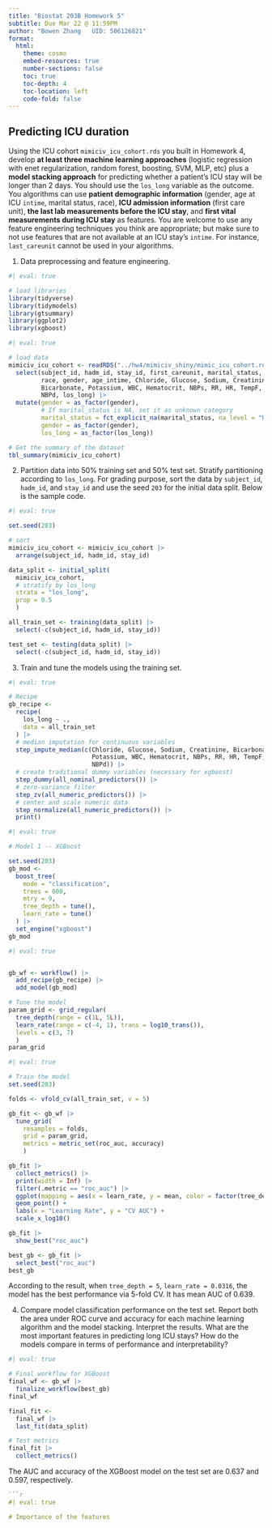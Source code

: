 ```yaml
---
title: "Biostat 203B Homework 5"
subtitle: Due Mar 22 @ 11:59PM
author: "Bowen Zhang   UID: 506126821"
format:
  html:
    theme: cosmo
    embed-resources: true
    number-sections: false
    toc: true
    toc-depth: 4
    toc-location: left
    code-fold: false
---
```


## Predicting ICU duration

Using the ICU cohort `mimiciv_icu_cohort.rds` you built in Homework 4, develop **at least three machine learning approaches** (logistic regression with enet regularization, random forest, boosting, SVM, MLP, etc) plus a **model stacking approach** for predicting whether a patient's ICU stay will be longer than 2 days. You should use the `los_long` variable as the outcome. You algorithms can use **patient demographic information** (gender, age at ICU `intime`, marital status, race), **ICU admission information** (first care unit), **the last lab measurements before the ICU stay**, and **first vital measurements during ICU stay** as features. You are welcome to use any feature engineering techniques you think are appropriate; but make sure to not use features that are not available at an ICU stay's `intime`. For instance, `last_careunit` cannot be used in your algorithms. 

1. Data preprocessing and feature engineering.

```r
#| eval: true

# load libraries
library(tidyverse)
library(tidymodels)
library(gtsummary)
library(ggplot2)
library(xgboost)
```


```r
#| eval: true

# load data
mimiciv_icu_cohort <- readRDS("../hw4/mimiciv_shiny/mimic_icu_cohort.rds") |>
  select(subject_id, hadm_id, stay_id, first_careunit, marital_status,
         race, gender, age_intime, Chloride, Glucose, Sodium, Creatinine,
         Bicarbonate, Potassium, WBC, Hematocrit, NBPs, RR, HR, TempF,
         NBPd, los_long) |>
  mutate(gender = as_factor(gender),
         # If marital_status is NA, set it as unknown category
         marital_status = fct_explicit_na(marital_status, na_level = "UNKNOWN"),
         gender = as_factor(gender),
         los_long = as_factor(los_long))

# Get the summary of the dataset
tbl_summary(mimiciv_icu_cohort)
```


2. Partition data into 50% training set and 50% test set. Stratify partitioning according to `los_long`. For grading purpose, sort the data by `subject_id`, `hadm_id`, and `stay_id` and use the seed `203` for the initial data split. Below is the sample code.
```r
#| eval: true

set.seed(203)

# sort
mimiciv_icu_cohort <- mimiciv_icu_cohort |>
  arrange(subject_id, hadm_id, stay_id)

data_split <- initial_split(
  mimiciv_icu_cohort, 
  # stratify by los_long
  strata = "los_long", 
  prop = 0.5
  )

all_train_set <- training(data_split) |>
  select(-c(subject_id, hadm_id, stay_id))

test_set <- testing(data_split) |>
  select(-c(subject_id, hadm_id, stay_id))
```

3. Train and tune the models using the training set.

```r
#| eval: true

# Recipe
gb_recipe <- 
  recipe(
    los_long ~ ., 
    data = all_train_set
  ) |>
  # median imputation for continuous variables
  step_impute_median(c(Chloride, Glucose, Sodium, Creatinine, Bicarbonate,
                       Potassium, WBC, Hematocrit, NBPs, RR, HR, TempF,
                       NBPd)) |>
  # create traditional dummy variables (necessary for xgboost)
  step_dummy(all_nominal_predictors()) |>
  # zero-variance filter
  step_zv(all_numeric_predictors()) |> 
  # center and scale numeric data
  step_normalize(all_numeric_predictors()) |>
  print()
```

```r
#| eval: true

# Model 1 -- XGBoost

set.seed(203)
gb_mod <- 
  boost_tree(
    mode = "classification",
    trees = 600,
    mtry = 9,
    tree_depth = tune(),
    learn_rate = tune()
  ) |> 
  set_engine("xgboost")
gb_mod
```
```r
#| eval: true


gb_wf <- workflow() |>
  add_recipe(gb_recipe) |>
  add_model(gb_mod)

# Tune the model
param_grid <- grid_regular(
  tree_depth(range = c(1L, 5L)),
  learn_rate(range = c(-4, 1), trans = log10_trans()),
  levels = c(3, 7)
  )
param_grid
```

```r
#| eval: true

# Train the model
set.seed(203)

folds <- vfold_cv(all_train_set, v = 5)

gb_fit <- gb_wf |>
  tune_grid(
    resamples = folds,
    grid = param_grid,
    metrics = metric_set(roc_auc, accuracy)
    )

gb_fit |>
  collect_metrics() |>
  print(width = Inf) |>
  filter(.metric == "roc_auc") |>
  ggplot(mapping = aes(x = learn_rate, y = mean, color = factor(tree_depth))) +
  geom_point() +
  labs(x = "Learning Rate", y = "CV AUC") +
  scale_x_log10()

gb_fit |>
  show_best("roc_auc")

best_gb <- gb_fit |>
  select_best("roc_auc")
best_gb
```
According to the result, when `tree_depth = 5`, `learn_rate = 0.0316`, the model has the best performance via 5-fold CV. It has mean AUC of 0.639.


4. Compare model classification performance on the test set. Report both the area under ROC curve and accuracy for each machine learning algorithm and the model stacking. Interpret the results. What are the most important features in predicting long ICU stays? How do the models compare in terms of performance and interpretability?

```r
#| eval: true

# Final workflow for XGBoost
final_wf <- gb_wf |>
  finalize_workflow(best_gb)
final_wf

final_fit <- 
  final_wf |>
  last_fit(data_split)

# Test metrics
final_fit |> 
  collect_metrics()
```
The AUC and accuracy of the XGBoost model on the test set are 0.637 and 0.597, respectively.

```r

```r
#| eval: true

# Importance of the features
```
